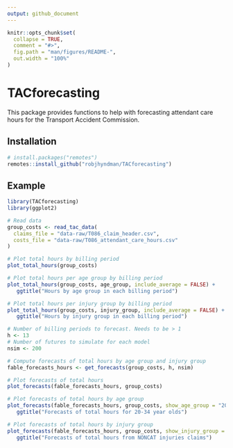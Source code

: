 ```yaml
---
output: github_document
---
```


<!-- README.md is generated from README.Rmd. Please edit that file -->

```r
knitr::opts_chunk$set(
  collapse = TRUE,
  comment = "#>",
  fig.path = "man/figures/README-",
  out.width = "100%"
)
```

# TACforecasting 

This package provides functions to help with forecasting attendant care hours for the Transport Accident Commission.

## Installation

```r
# install.packages("remotes")
remotes::install_github("robjhyndman/TACforecasting")
```

## Example

```r
library(TACforecasting)
library(ggplot2)
```

```r
# Read data
group_costs <- read_tac_data(
  claims_file = "data-raw/T086_claim_header.csv",
  costs_file = "data-raw/T086_attendant_care_hours.csv"
)
```

```r
# Plot total hours by billing period
plot_total_hours(group_costs)

# Plot total hours per age group by billing period
plot_total_hours(group_costs, age_group, include_average = FALSE) +
   ggtitle("Hours by age group in each billing period")

# Plot total hours per injury group by billing period
plot_total_hours(group_costs, injury_group, include_average = FALSE) +
   ggtitle("Hours by injury group in each billing period")

# Number of billing periods to forecast. Needs to be > 1
h <- 13
# Number of futures to simulate for each model
nsim <- 200

# Compute forecasts of total hours by age group and injury group
fable_forecasts_hours <- get_forecasts(group_costs, h, nsim)
```

```r
# Plot forecasts of total hours
plot_forecasts(fable_forecasts_hours, group_costs)

# Plot forecasts of total hours by age group
plot_forecasts(fable_forecasts_hours, group_costs, show_age_group = "20-34") +
   ggtitle("Forecasts of total hours for 20-34 year olds")

# Plot forecasts of total hours by injury group
plot_forecasts(fable_forecasts_hours, group_costs, show_injury_group = "NONCAT") +
   ggtitle("Forecasts of total hours from NONCAT injuries claims")
```

